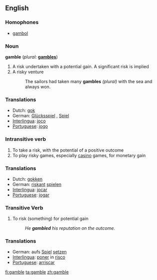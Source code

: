 ==English==

===Homophones===
*[[gambol]]

<!--
===Intransitive Verb===
'''gambol''' ('''gambolled''' or '''gamboled''', '''gambolling''' or '''gamboling''')
# to run, as in frisky, or playful
#:One of the deer would '''gambol''' in the high grass while others '''gambolled''' nearby.
-->

===Noun===
'''gamble'''  (''plural:'' '''[[gambles]]''')
# A risk undertaken with a potential gain. A significant risk is implied
# A risky venture
#:The sailors had taken many '''gambles''' ''(plural)'' with the sea and always won.

===Translations===
*Dutch: [[gok]] {{m}}
*German: [[Glücksspiel]] {{n}}, [[Spiel]] {{n}}
*[[Interlingua]]: [[joco]]
*[[Portuguese]]: [[jogo]] {{m}}

===Intransitive verb===
{{en-infl-reg-other-e|gambl|e}}
# To take a risk, with the potential of a positive outcome
# To play risky games, especially [[casino]] games, for monetary gain

===Translations===
*Dutch: [[gokken]]
*German: [[riskant]] [[spielen]]
*[[Interlingua]]: [[jocar]]
*[[Portuguese]]: [[jogar]]

===Transitive Verb===
{{en-infl-reg-other-e|gambl|e}}
# To risk (something) for potential gain 
#:''He '''gambled''' his reputation on the outcome.''

===Translations===
*German: aufs [[Spiel]] [[setzen]]
*[[Interlingua]]: [[poner]] in [[risco]]
*[[Portuguese]]: [[arriscar]]

[[fi:gamble]]
[[ta:gamble]]
[[zh:gamble]]